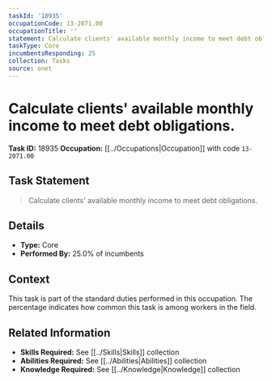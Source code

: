 ```yaml
---
taskId: '18935'
occupationCode: 13-2071.00
occupationTitle: ''
statement: Calculate clients' available monthly income to meet debt obligations.
taskType: Core
incumbentsResponding: 25
collection: Tasks
source: onet
---
```

# Calculate clients' available monthly income to meet debt obligations.

**Task ID:** 18935
**Occupation:** [[../Occupations|Occupation]] with code `13-2071.00`

## Task Statement

> Calculate clients' available monthly income to meet debt obligations.

## Details

- **Type:** Core
- **Performed By:** 25.0% of incumbents

## Context

This task is part of the standard duties performed in this occupation. The percentage indicates how common this task is among workers in the field.

## Related Information

- **Skills Required:** See [[../Skills|Skills]] collection
- **Abilities Required:** See [[../Abilities|Abilities]] collection
- **Knowledge Required:** See [[../Knowledge|Knowledge]] collection
